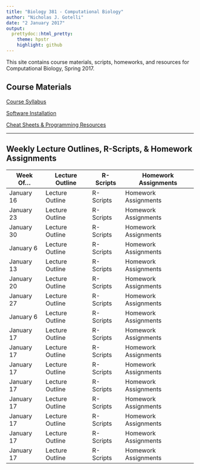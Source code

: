 ```yaml
---
title: "Biology 381 - Computational Biology"
author: "Nicholas J. Gotelli"
date: "2 January 2017"
output:
  prettydoc::html_pretty:
    theme: hpstr
    highlight: github
---
```



This site contains course materials, scripts, homeworks, and resources for Computational Biology, Spring 2017.

## Course Materials

[Course Syllabus](CourseMaterials/CourseSyllabus.html)

[Software Installation](CourseMaterials/SoftwareInstallation.html)

[Cheat Sheets & Programming Resources](CheatSheets/CheatSheets.html)

___

## Weekly Lecture Outlines, R-Scripts, & Homework Assignments

Week Of...  | Lecture Outline | R-Scripts  | Homework Assignments
------------- | --------------|----------- | -------------
January 16  | Lecture Outline | R-Scripts  | Homework Assignments
January 23  | Lecture Outline | R-Scripts  | Homework Assignments
January 30  | Lecture Outline | R-Scripts  | Homework Assignments
January 6  | Lecture Outline | R-Scripts  | Homework Assignments
January 13  | Lecture Outline | R-Scripts  | Homework Assignments
January 20  | Lecture Outline | R-Scripts  | Homework Assignments
January 27  | Lecture Outline | R-Scripts  | Homework Assignments
January 6  | Lecture Outline | R-Scripts  | Homework Assignments
January 17  | Lecture Outline | R-Scripts  | Homework Assignments
January 17  | Lecture Outline | R-Scripts  | Homework Assignments
January 17  | Lecture Outline | R-Scripts  | Homework Assignments
January 17  | Lecture Outline | R-Scripts  | Homework Assignments
January 17  | Lecture Outline | R-Scripts  | Homework Assignments
January 17  | Lecture Outline | R-Scripts  | Homework Assignments
January 17  | Lecture Outline | R-Scripts  | Homework Assignments
January 17  | Lecture Outline | R-Scripts  | Homework Assignments
